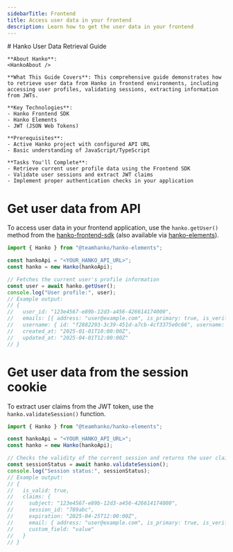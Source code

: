 ```yaml
---
sidebarTitle: Frontend
title: Access user data in your frontend
description: Learn how to get the user data in your frontend
---
```



<div class="hidden">
    # Hanko User Data Retrieval Guide

    **About Hanko**:
    <HankoAbout />

    **What This Guide Covers**: This comprehensive guide demonstrates how to retrieve user data from Hanko in frontend environments, including accessing user profiles, validating sessions, extracting information from JWTs.

    **Key Technologies**:
    - Hanko Frontend SDK
    - Hanko Elements
    - JWT (JSON Web Tokens)

    **Prerequisites**:
    - Active Hanko project with configured API URL
    - Basic understanding of JavaScript/TypeScript

    **Tasks You'll Complete**:
    - Retrieve current user profile data using the Frontend SDK
    - Validate user sessions and extract JWT claims
    - Implement proper authentication checks in your application
</div>

# Get user data from API

To access user data in your frontend application, use the `hanko.getUser()` method from the [hanko-frontend-sdk](https://www.npmjs.com/package/@teamhanko/hanko-frontend-sdk)
(also available via [hanko-elements](https://www.npmjs.com/package/@teamhanko/hanko-elements)).

```js
import { Hanko } from "@teamhanko/hanko-elements";

const hankoApi = "<YOUR_HANKO_API_URL>";
const hanko = new Hanko(hankoApi);

// Fetches the current user's profile information
const user = await hanko.getUser();
console.log("User profile:", user);
// Example output:
// {
//   user_id: "123e4567-e89b-12d3-a456-426614174000",
//   emails: [{ address: "user@example.com", is_primary: true, is_verified: true }],
//   username: { id: "f2882293-3c39-451d-a7cb-4cf3375e0c66", username: "johndoe" },
//   created_at: "2025-01-01T10:00:00Z",
//   updated_at: "2025-04-01T12:00:00Z"
// }
```

# Get user data from the session cookie

To extract user claims from the JWT token, use the `hanko.validateSession()` function.

```js
import { Hanko } from "@teamhanko/hanko-elements";

const hankoApi = "<YOUR_HANKO_API_URL>";
const hanko = new Hanko(hankoApi);

// Checks the validity of the current session and returns the user claims
const sessionStatus = await hanko.validateSession();
console.log("Session status:", sessionStatus);
// Example output:
// {
//   is_valid: true,
//   claims: {
//     subject: "123e4567-e89b-12d3-a456-426614174000",
//     session_id: "789abc",
//     expiration: "2025-04-25T12:00:00Z",
//     email: { address: "user@example.com", is_primary: true, is_verified: true },
//     custom_field: "value"
//   }
// }
```
